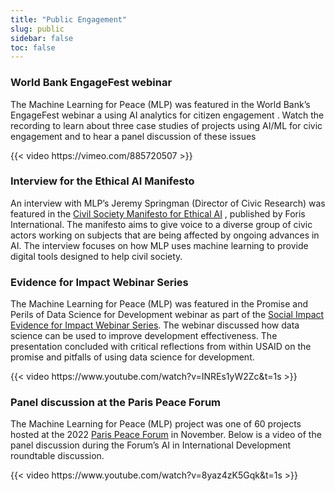 ```yaml
---
title: "Public Engagement"
slug: public
sidebar: false
toc: false
---
```


### World Bank EngageFest webinar

The Machine Learning for Peace (MLP) was featured in the World Bank's EngageFest webinar a using AI analytics for citizen engagement . Watch the recording to learn about three case studies of projects using AI/ML for civic engagement and to hear a panel discussion of these issues

{{< video https://vimeo.com/885720507 >}}


### Interview for the Ethical AI Manifesto

An interview with MLP’s Jeremy Springman (Director of Civic Research) was featured in the [Civil Society Manifesto for Ethical AI](https://www.forus-international.org/en/pdf-detail/106205-civil-society-manifesto-for-ethical-ai) , published by Foris International. The manifesto aims to give voice to a diverse group of civic actors working on subjects that are being affected by ongoing advances in AI. The interview focuses on how MLP uses machine learning to provide digital tools designed to help civil society.


### Evidence for Impact Webinar Series

The Machine Learning for Peace (MLP) was featured in the Promise and Perils of Data Science for Development webinar as part of the [Social Impact Evidence for Impact Webinar Series](https://socialimpact.com/evidence-for-impact-webinar-series/). The webinar discussed how data science can be used to improve development effectiveness. The presentation concluded with critical reflections from within USAID on the promise and pitfalls of using data science for development.

{{< video https://www.youtube.com/watch?v=INREs1yW2Zc&t=1s >}}


### Panel discussion at the Paris Peace Forum

The Machine Learning for Peace (MLP) project was one of 60 projects hosted at the 2022 [Paris Peace Forum](https://parispeaceforum.org/en/projects/machine-learning-for-peace/) in November. Below is a video of the panel discussion during the Forum’s AI in International Development roundtable discussion.

{{< video https://www.youtube.com/watch?v=8yaz4zK5Gqk&t=1s >}}





